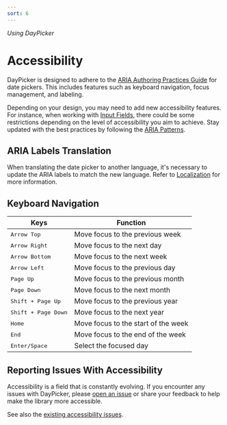 ```yaml
---
sort: 6
---
```


_Using DayPicker_

# Accessibility

DayPicker is designed to adhere to the [ARIA Authoring Practices Guide](https://www.w3.org/WAI/ARIA/apg/patterns/dialog-modal/examples/datepicker-dialog/) for date pickers. This includes features such as keyboard navigation, focus management, and labeling.

Depending on your design, you may need to add new accessibility features. For instance, when working with [Input Fields](/advanced-guides/input-fields), there could be some restrictions depending on the level of accessibility you aim to achieve. Stay updated with the best practices by following the [ARIA Patterns](https://www.w3.org/WAI/ARIA/apg/patterns/).

## ARIA Labels Translation

When translating the date picker to another language, it's necessary to update the ARIA labels to match the new language. Refer to [Localization](/using-daypicker/localization#aria-labels) for more information.

## Keyboard Navigation

| Keys                         | Function                            |
| ---------------------------- | ----------------------------------- |
| <Kbd>Arrow Top</Kbd>         | Move focus to the previous week     |
| <Kbd>Arrow Right</Kbd>       | Move focus to the next day          |
| <Kbd>Arrow Bottom</Kbd>      | Move focus to the next week         |
| <Kbd>Arrow Left</Kbd>        | Move focus to the previous day      |
| <Kbd>Page Up</Kbd>           | Move focus to the previous month    |
| <Kbd>Page Down</Kbd>         | Move focus to the next month        |
| <Kbd>Shift + Page Up</Kbd>   | Move focus to the previous year     |
| <Kbd>Shift + Page Down</Kbd> | Move focus to the next year         |
| <Kbd>Home</Kbd>              | Move focus to the start of the week |
| <Kbd>End</Kbd>               | Move focus to the end of the week   |
| <Kbd>Enter/Space</Kbd>       | Select the focused day              |

<Flex my="8" justify="center">
  <Examples.Keyboard />
</Flex>

## Reporting Issues With Accessibility

Accessibility is a field that is constantly evolving. If you encounter any issues with DayPicker, please [open an issue](https://github.com/gpbl/react-day-picker/issues/new/choose) or share
your feedback to help make the library more accessible.

See also the [existing accessibility issues](https://github.com/gpbl/react-day-picker/issues?q=is%3Aopen+label%3Aaccessibility+sort%3Aupdated-desc).
